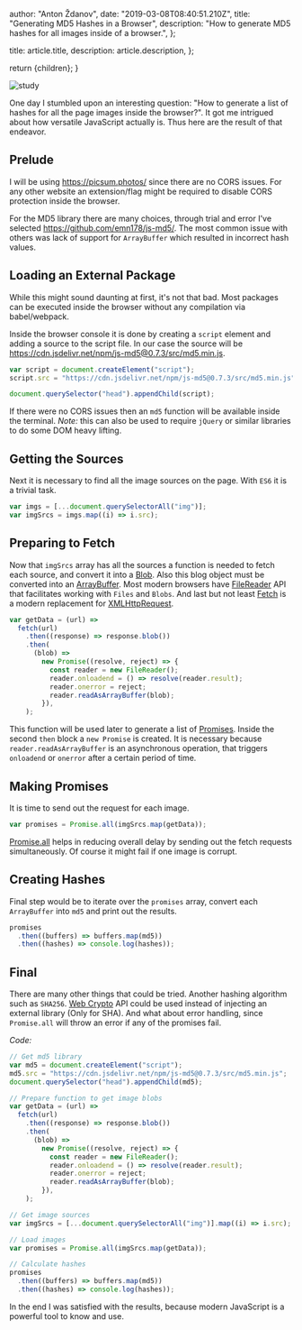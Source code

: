 
  author: "Anton Ždanov",
  date: "2019-03-08T08:40:51.210Z",
  title: "Generating MD5 Hashes in a Browser",
  description: "How to generate MD5 hashes for all images inside of a browser.",
};

  title: article.title,
  description: article.description,
};

  return <ArticleLayout article={article}>{children}</ArticleLayout>;
}

<Image src={study} alt="study" />

One day I stumbled upon an interesting question: "How to generate a list of hashes for all the page images inside the browser?". It got me intrigued about how versatile JavaScript actually is. Thus here are the result of that endeavor.

## Prelude

I will be using https://picsum.photos/ since there are no CORS issues. For any other website an extension/flag might be required to disable CORS protection inside the browser.

For the MD5 library there are many choices, through trial and error I've selected https://github.com/emn178/js-md5/. The most common issue with others was lack of support for `ArrayBuffer` which resulted in incorrect hash values.

## Loading an External Package

While this might sound daunting at first, it's not that bad. Most packages can be executed inside the browser without any compilation via babel/webpack.

Inside the browser console it is done by creating a `script` element and adding a source to the script file. In our case the source will be https://cdn.jsdelivr.net/npm/js-md5@0.7.3/src/md5.min.js.

```js
var script = document.createElement("script");
script.src = "https://cdn.jsdelivr.net/npm/js-md5@0.7.3/src/md5.min.js";

document.querySelector("head").appendChild(script);
```

If there were no CORS issues then an `md5` function will be available inside the terminal.
_Note:_ this can also be used to require `jQuery` or similar libraries to do some DOM heavy lifting.

## Getting the Sources

Next it is necessary to find all the image sources on the page. With `ES6` it is a trivial task.

```js
var imgs = [...document.querySelectorAll("img")];
var imgSrcs = imgs.map((i) => i.src);
```

## Preparing to Fetch

Now that `imgSrcs` array has all the sources a function is needed to fetch each source, and convert it into a [Blob](https://developer.mozilla.org/en-US/docs/Web/API/Blob). Also this blog object must be converted into an [ArrayBuffer](https://developer.mozilla.org/en-US/docs/Web/JavaScript/Reference/Global_Objects/ArrayBuffer). Most modern browsers have [FileReader](https://developer.mozilla.org/en-US/docs/Web/API/FileReader) API that facilitates working with `Files` and `Blobs`. And last but not least [Fetch](https://developer.mozilla.org/en-US/docs/Web/API/Fetch_API) is a modern replacement for [XMLHttpRequest](https://developer.mozilla.org/en-US/docs/Web/API/XMLHttpRequest).

```js
var getData = (url) =>
  fetch(url)
    .then((response) => response.blob())
    .then(
      (blob) =>
        new Promise((resolve, reject) => {
          const reader = new FileReader();
          reader.onloadend = () => resolve(reader.result);
          reader.onerror = reject;
          reader.readAsArrayBuffer(blob);
        }),
    );
```

This function will be used later to generate a list of [Promises](https://developer.mozilla.org/en-US/docs/Web/JavaScript/Reference/Global_Objects/Promise). Inside the second `then` block a `new Promise` is created. It is necessary because `reader.readAsArrayBuffer` is an asynchronous operation, that triggers `onloadend` or `onerror` after a certain period of time.

## Making Promises

It is time to send out the request for each image.

```js
var promises = Promise.all(imgSrcs.map(getData));
```

[Promise.all](https://developer.mozilla.org/en-US/docs/Web/JavaScript/Reference/Global_Objects/Promise/all) helps in reducing overall delay by sending out the fetch requests simultaneously. Of course it might fail if one image is corrupt.

## Creating Hashes

Final step would be to iterate over the `promises` array, convert each `ArrayBuffer` into `md5` and print out the results.

```js
promises
  .then((buffers) => buffers.map(md5))
  .then((hashes) => console.log(hashes));
```

## Final

There are many other things that could be tried. Another hashing algorithm such as `SHA256`. [Web Crypto](https://developer.mozilla.org/en-US/docs/Web/API/Web_Crypto_API) API could be used instead of injecting an external library (Only for SHA). And what about error handling, since `Promise.all` will throw an error if any of the promises fail.

_Code:_

```js
// Get md5 library
var md5 = document.createElement("script");
md5.src = "https://cdn.jsdelivr.net/npm/js-md5@0.7.3/src/md5.min.js";
document.querySelector("head").appendChild(md5);

// Prepare function to get image blobs
var getData = (url) =>
  fetch(url)
    .then((response) => response.blob())
    .then(
      (blob) =>
        new Promise((resolve, reject) => {
          const reader = new FileReader();
          reader.onloadend = () => resolve(reader.result);
          reader.onerror = reject;
          reader.readAsArrayBuffer(blob);
        }),
    );

// Get image sources
var imgSrcs = [...document.querySelectorAll("img")].map((i) => i.src);

// Load images
var promises = Promise.all(imgSrcs.map(getData));

// Calculate hashes
promises
  .then((buffers) => buffers.map(md5))
  .then((hashes) => console.log(hashes));
```

In the end I was satisfied with the results, because modern JavaScript is a powerful tool to know and use.
